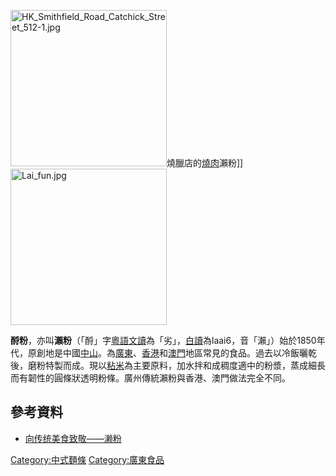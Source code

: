 
[[File:HK_Smithfield_Road_Catchick_Street_512-1.jpg|250px]]燒臘店的[[燒肉|燒肉]]瀨粉]]
[[File:Lai_fun.jpg|250px]]

'''酹粉'''，亦叫'''瀨粉'''（「酹」字[[粵語|粵語]][[文白異讀|文讀]]為「劣」，[[文白異讀|白讀]]為laai6，音「瀨」）始於1850年代，原創地是中國[[中山市|中山]]。為[[廣東|廣東]]、[[香港|香港]]和[[澳門|澳門]]地區常見的食品。過去以冷飯曬乾後，磨粉特製而成。現以[[粘米|粘米]]為主要原料，加水拌和成稠度適中的粉漿，蒸成細長而有韌性的圓條狀透明粉條。廣州傳統瀨粉與香港、澳門做法完全不同。

==參考資料==
*[http://my.poco.cn/commenddetail_v2-htx-id-659468.shtml 向传统美食致敬——濑粉]

{{food-stub}}

[[Category:中式麵條|Category:中式麵條]]
[[Category:廣東食品|Category:廣東食品]]